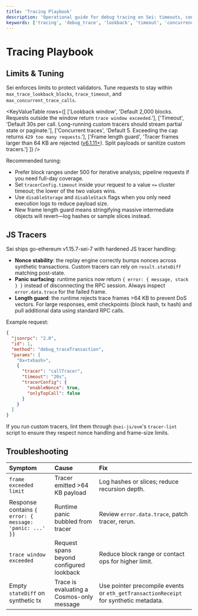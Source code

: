 ```yaml
---
title: 'Tracing Playbook'
description: 'Operational guide for debug tracing on Sei: timeouts, concurrency caps, lookback, JS tracers.'
keywords: ['tracing', 'debug_trace', 'lookback', 'timeout', 'concurrency']
---
```



# Tracing Playbook

## Limits & Tuning

<Callout type="info">
  Sei enforces limits to protect validators. Tune requests to stay within <code>max_trace_lookback_blocks</code>, <code>trace_timeout</code>, and <code>max_concurrent_trace_calls</code>.
</Callout>

<KeyValueTable
  rows={[
    ['Lookback window', 'Default 2,000 blocks. Requests outside the window return `trace window exceeded`.'],
    ['Timeout', 'Default 30s per call. Long-running custom tracers should stream partial state or paginate.'],
    ['Concurrent traces', 'Default 5. Exceeding the cap returns `429 too many requests`.'],
    ['Frame length guard', 'Tracer frames larger than 64 KB are rejected ([v6.1.11+](https://github.com/sei-protocol/sei-chain/releases/tag/v6.1.11)). Split payloads or sanitize custom tracers.']
  ]}
/>

Recommended tuning:

- Prefer block ranges under 500 for iterative analysis; pipeline requests if you need full-day coverage.
- Set `tracerConfig.timeout` inside your request to a value `<=` cluster timeout; the lower of the two values wins.
- Use `disableStorage` and `disableStack` flags when you only need execution logs to reduce payload size.
- New frame length guard means stringifying massive intermediate objects will revert—log hashes or sample slices instead.

## JS Tracers

Sei ships go-ethereum v1.15.7-sei-7 with hardened JS tracer handling:

- **Nonce stability**: the replay engine correctly bumps nonces across synthetic transactions. Custom tracers can rely on `result.stateDiff` matching post-state.
- **Panic surfacing**: runtime panics now return `{ error: { message, stack } }` instead of disconnecting the RPC session. Always inspect `error.data.trace` for the failed frame.
- **Length guard**: the runtime rejects trace frames >64 KB to prevent DoS vectors. For large responses, emit checkpoints (block hash, tx hash) and pull additional data using standard RPC calls.

Example request:

```json copy
{
  "jsonrpc": "2.0",
  "id": 1,
  "method": "debug_traceTransaction",
  "params": [
    "0x<txhash>",
    {
      "tracer": "callTracer",
      "timeout": "20s",
      "tracerConfig": {
        "enableNonce": true,
        "onlyTopCall": false
      }
    }
  ]
}
```

<Callout type="warning">If you run custom tracers, lint them through `@sei-js/evm`'s `tracer-lint` script to ensure they respect nonce handling and frame-size limits.</Callout>

## Troubleshooting

| Symptom                                                 | Cause                                     | Fix                                                                                  |
| :------------------------------------------------------ | :---------------------------------------- | :----------------------------------------------------------------------------------- |
| `frame exceeded limit`                                  | Tracer emitted >64 KB payload             | Log hashes or slices; reduce recursion depth.                                        |
| Response contains `{ error: { message: 'panic: ...' }}` | Runtime panic bubbled from tracer         | Review `error.data.trace`, patch tracer, rerun.                                      |
| `trace window exceeded`                                 | Request spans beyond configured lookback  | Reduce block range or contact ops for higher limit.                                  |
| Empty `stateDiff` on synthetic tx                       | Trace is evaluating a Cosmos-only message | Use pointer precompile events or `eth_getTransactionReceipt` for synthetic metadata. |
